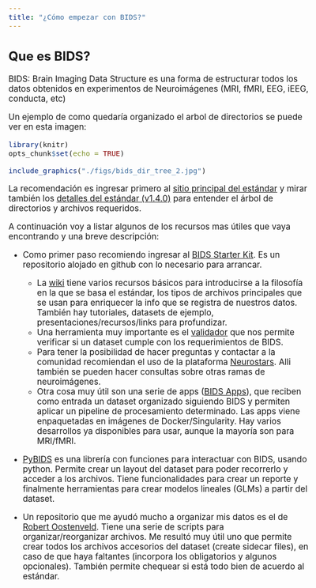```yaml
---
title: "¿Cómo empezar con BIDS?"
---
```


<style type="text/css">

body{ /* Normal  */
      font-size: 17px;
  }
</style>

## Que es BIDS?
BIDS: Brain Imaging Data Structure es una forma de estructurar todos los datos obtenidos en experimentos de Neuroimágenes (MRI, fMRI, EEG, iEEG, conducta, etc)

Un ejemplo de como quedaría organizado el arbol de directorios se puede ver en esta imagen:
```r
library(knitr)
opts_chunk$set(echo = TRUE)
```

```r
include_graphics("./figs/bids_dir_tree_2.jpg")
```

La recomendación es ingresar primero al [sitio principal del estándar ](https://bids.neuroimaging.io/ "BIDS") y mirar también los [detalles del estándar (v1.4.0)](https://bids-specification.readthedocs.io/en/stable/ "v1.4.0") para entender el árbol de directorios y archivos requeridos.

A continuación voy a listar algunos de los recursos mas útiles que vaya encontrando y una breve descripción:

* Como primer paso recomiendo ingresar al [BIDS Starter Kit](https://github.com/bids-standard/bids-starter-kit). Es un repositorio alojado en github con lo necesario para arrancar.
  + La [wiki](https://github.com/bids-standard/bids-starter-kit/wiki) tiene varios recursos básicos para introducirse a la filosofía en la que se basa el estándar, los tipos de archivos principales que se usan para enriquecer la info que se registra de nuestros datos. También hay tutoriales, datasets de ejemplo, presentaciones/recursos/links para profundizar.
  + Una herramienta muy importante es el [validador](https://bids-standard.github.io/bids-validator/) que nos permite verificar si un dataset cumple con los requerimientos de BIDS. 
  + Para tener la posibilidad de hacer preguntas y contactar a la comunidad recomiendan el uso de la plataforma [Neurostars](https://neurostars.org/tags/bids). Alli también se pueden hacer consultas sobre otras ramas de neuroimágenes.
  + Otra cosa muy útil son una serie de apps ([BIDS Apps](http://bids-apps.neuroimaging.io/apps/)), que reciben como entrada un dataset organizado siguiendo BIDS y permiten aplicar un pipeline de procesamiento determinado. Las apps viene enpaquetadas en imágenes de Docker/Singularity. Hay varios desarrollos ya disponibles para usar, aunque la mayoría son para MRI/fMRI.

* [PyBIDS](https://github.com/bids-standard/pybids) es una librería con funciones para interactuar con BIDS, usando python. Permite crear un layout del dataset para poder recorrerlo y acceder a los archivos. Tiene funcionalidades para crear un reporte y finalmente herramientas para crear modelos lineales (GLMs) a partir del dataset.

* Un repositorio que me ayudó mucho a organizar mis datos es el de [Robert Oostenveld](https://github.com/robertoostenveld/bids-tools). Tiene una serie de scripts para organizar/reorganizar archivos. Me resultó muy útil uno que permite crear todos los archivos accesorios del dataset (create sidecar files), en caso de que haya faltantes (incorpora los obligatorios y algunos opcionales). También permite chequear si está todo bien de acuerdo al estándar.




























 